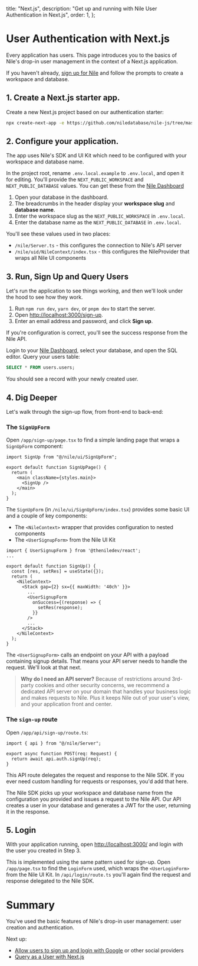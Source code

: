   title: "Next.js",
  description: "Get up and running with Nile User Authentication in Next.js",
  order: 1,
};

# User Authentication with Next.js

Every application has users. This page introduces you to the basics of Nile's drop-in user
management in the context of a Next.js application.

If you haven't already, [sign up for Nile][nad] and follow the prompts to create a workspace and
database.

## 1. Create a Next.js starter app.

Create a new Next.js project based on our authentication starter:

```bash
npx create-next-app -e https://github.com/niledatabase/nile-js/tree/master/examples/authentication nile-auth-app && cd nile-auth-app
```

## 2. Configure your application.

The app uses Nile's SDK and UI Kit which need to be configured with your workspace and database
name.

In the project root, rename `.env.local.example` to `.env.local`, and open it for editing. You'll
provide the `NEXT_PUBLIC_WORKSPACE` and `NEXT_PUBLIC_DATABASE` values. You can get these from the
[Nile Dashboard][nad]

1. Open your database in the dashboard.
2. The breadcrumbs in the header display your **workspace slug** and **database name**.
3. Enter the workspace slug as the `NEXT_PUBLIC_WORKSPACE` in `.env.local`.
4. Enter the database name as the `NEXT_PUBLIC_DATABASE` in `.env.local`.

You'll see these values used in two places:

- `/nile/Server.ts` - this configures the connection to Nile's API server
- `/nile/uid/NileContext/index.tsx` - this configures the NileProvider that wraps all Nile UI
  components

## 3. Run, Sign Up and Query Users

Let's run the application to see things working, and then we'll look under the hood to see how they
work.

1. Run `npm run dev`, `yarn dev`, or `pnpm dev` to start the server.
2. Open [http://localhost:3000/sign-up](http://localhost:3000/sign-up).
3. Enter an email address and password, and click **Sign up**.

If you're configuration is correct, you'll see the success response from the Nile API.

Login to your [Nile Dashboard][nad], select your database, and open the SQL editor. Query your users
table:

```sql
SELECT * FROM users.users;
```

You should see a record with your newly created user.

## 4. Dig Deeper

Let's walk through the sign-up flow, from front-end to back-end:

### The `SignUpForm`

Open `/app/sign-up/page.tsx` to find a simple landing page that wraps a `SignUpForm` component:

```tsx title="/app/sign-up/page.tsx"
import SignUp from "@/nile/ui/SignUpForm";

export default function SignUpPage() {
  return (
    <main className={styles.main}>
      <SignUp />
    </main>
  );
}
```

The `SignUpForm` (in `/nile/ui/SignUpForm/index.tsx`) provides some basic UI and a couple of key
components:

- The `<NileContext>` wrapper that provides configuration to nested components
- The `<UserSignupForm>` from the Nile UI Kit

```tsx title="/nile/ui/SignUpForm/index.tsx"
import { UserSignupForm } from '@theniledev/react';
...

export default function SignUp() {
  const [res, setRes] = useState({});
  return (
    <NileContext>
      <Stack gap={2} sx={{ maxWidth: '40ch' }}>
        ...
        <UserSignupForm
          onSuccess={(response) => {
            setRes(response);
          }}
        />
        ...
      </Stack>
    </NileContext>
  );
}

```

The `<UserSignupForm>` calls an endpoint on your API with a payload containing signup details. That
means your API server needs to handle the request. We'll look at that next.

> **Why do I need an API server?**
> Because of restrictions around 3rd-party cookies and other security concerns, we
> recommend a dedicated API server on your domain that handles your business logic
> and makes requests to Nile. Plus it keeps Nile out of your user's view, and your
> application front and center.

### The `sign-up` route

Open `/app/api/sign-up/route.ts`:

```tsx title="/app/api/sign-up/route.ts"
import { api } from "@/nile/Server";

export async function POST(req: Request) {
  return await api.auth.signUp(req);
}
```

This API route delegates the request and response to the Nile SDK. If you ever need custom handling
for requests or responses, you'd add that here.

The Nile SDK picks up your workspace and database name from the configuration you provided and
issues a request to the Nile API. Our API creates a user in your database and generates a JWT for
the user, returning it in the response.

## 5. Login

With your application running, open [http://localhost:3000/](http://localhost:3000/) and login with
the user you created in Step 3.

This is implemented using the same pattern used for sign-up. Open `/app/page.tsx` to find the
`LoginForm` used, which wraps the `<UserLoginForm>` from the Nile UI Kit. In `/api/login/route.ts`
you'll again find the request and response delegated to the Nile SDK.

# Summary

You've used the basic features of Nile's drop-in user management: user creation and authentication.

Next up:

- [Allow users to sign up and login with Google]() or other social providers
- [Query as a User with Next.js]()

[nad]: https://dev-nad.thenile.dev/ "Nile Dashboard"
